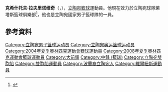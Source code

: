 '''克希什托夫·拉夫里诺维奇'''（{{lang-lt|'''Kšyštof Lavrinovič'''}}，{{bd|1979年|11月1日}}），[[立陶宛|立陶宛]][[籃球|籃球]]運動員。他現在效力於立陶宛球隊萊塔斯籃球俱樂部<ref>{{Cite web |url=http://www.sportando.com/en/europe/lithuania/145009/ksistof-lavrinovic-signs-a-two-year-contract-with-lietuvos-rytas.html |title=Ksistof Lavrinovic signs a two-year contract with Lietuvos Rytas |accessdate=2015-07-17 |archive-date=2016-08-23 |archive-url=https://web.archive.org/web/20160823011938/http://www.sportando.com/en/europe/lithuania/145009/ksistof-lavrinovic-signs-a-two-year-contract-with-lietuvos-rytas.html |dead-url=no }}</ref>，他也是立陶宛國家男子籃球隊的一員。

== 參考資料 ==
{{reflist}}

{{2004年夏季奥运会立陶宛男子篮球阵容}}
{{2006年男篮世锦赛立陶宛队阵容}}
{{2008年夏季奥运会立陶宛男子篮球阵容}}
{{2014年男篮世界杯立陶宛队阵容}}

{{Authority control}}
{{DEFAULTSORT:Lavrinovič, Kšyštof}}
[[Category:立陶宛男子篮球运动员|Category:立陶宛男子篮球运动员]]
[[Category:立陶宛奥运篮球运动员|Category:立陶宛奥运篮球运动员]]
[[Category:2004年夏季奧林匹克運動會籃球運動員|Category:2004年夏季奧林匹克運動會籃球運動員]]
[[Category:2008年夏季奧林匹克運動會籃球運動員|Category:2008年夏季奧林匹克運動會籃球運動員]]
[[Category:大前鋒|Category:大前鋒]]
[[Category:中鋒_(籃球)|Category:中鋒 (籃球)]]
[[Category:立陶宛雙胞胎|Category:立陶宛雙胞胎]]
[[Category:雙胞胎運動員|Category:雙胞胎運動員]]
[[Category:波蘭裔立陶宛人|Category:波蘭裔立陶宛人]]
[[Category:維爾紐斯運動員|Category:維爾紐斯運動員]]